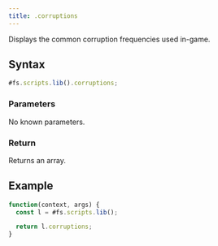 ```yaml
---
title: .corruptions
---
```


Displays the common corruption frequencies used in-game.

## Syntax

```js
#fs.scripts.lib().corruptions;
```

### Parameters

No known parameters.

### Return

Returns an array.

## Example

```js
function(context, args) {
  const l = #fs.scripts.lib();

  return l.corruptions;
}
```
